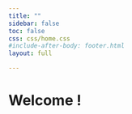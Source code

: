 ```yaml
---
title: ""
sidebar: false
toc: false
css: css/home.css
#include-after-body: footer.html
layout: full

---
```


# Welcome !